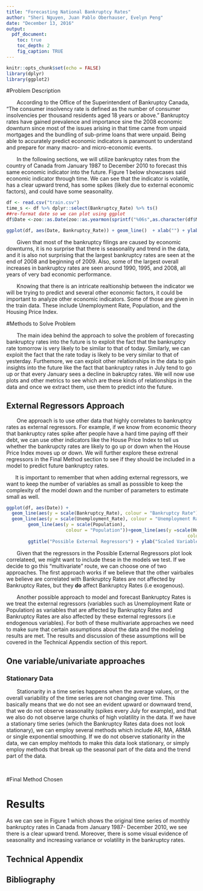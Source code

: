 ```yaml
---
title: "Forecasting National Bankruptcy Rates"
author: "Sheri Nguyen, Juan Pablo Oberhauser, Evelyn Peng"
date: "December 13, 2016"
output:
  pdf_document:
    toc: true
    toc_depth: 2
    fig_caption: TRUE
---
```


```r
knitr::opts_chunk$set(echo = FALSE)
library(dplyr)
library(ggplot2)
```


#Problem Description

&nbsp;&nbsp;&nbsp;&nbsp;&nbsp;&nbsp; According to the Office of the Superintendent of Bankruptcy Canada, "The consumer insolvency rate is defined as the number of consumer insolvencies per thousand residents aged 18 years or above." Bankruptcy rates have gained prevalence and importance sine the 2008 economic downturn since most of the issues arising in that time came from unpaid mortgages and the bundling of sub-prime loans that were unpaid. Being able to accurately predict economic indicators is paramount to understand and prepare for many macro- and micro-economic events. 

&nbsp;&nbsp;&nbsp;&nbsp;&nbsp;&nbsp; In the following sections, we will utilize bankruptcy rates from the country of Canada from January 1987 to December 2010 to forecast this same economic indicator into the future. Figure 1 below showcases said economic indicator through time. We can see that the indicator is volatile, has a clear upward trend, has some spikes (likely due to external economic factors), and could have some seasonality. 

```r
df <- read.csv("train.csv")
time_s <- df %>% dplyr::select(Bankruptcy_Rate) %>% ts()
##re-format date so we can plot using ggplot
df$Date <-zoo::as.Date(zoo::as.yearmon(sprintf("%06s",as.character(df$Month)), "%m%Y"))
```


```r
ggplot(df, aes(Date, Bankruptcy_Rate)) + geom_line()  + xlab("") + ylab("Bankruptcy Rates") + ggtitle("Canadian Bankruptcy Rates ") 
```


&nbsp;&nbsp;&nbsp;&nbsp;&nbsp;&nbsp; Given that most of the bankruptcy filings are caused by economic downturns, it is no surprise that there is seasonality and trend in the data, and it is also not surprising that the largest bankruptcy rates are seen at the end of 2008 and beginning of 2009. Also, some of the largest overall increases in bankruptcy rates are seen around 1990, 1995, and 2008, all years of very bad economic performance. 


&nbsp;&nbsp;&nbsp;&nbsp;&nbsp;&nbsp; Knowing that there is an intricate realtionship between the indicator we will be trying to predict and several other economic factors, it could be important to analyze other economic indicators. Some of those are given in the train data. These include Unemployment Rate, Population, and the Housing Price Index. 


#Methods to Solve Problem

&nbsp;&nbsp;&nbsp;&nbsp;&nbsp;&nbsp; The main idea behind the approach to solve the problem of forecasting bankruptcy rates into the future is to exploit the fact that the bankruptcy rate tomorrow is very likely to be similar to that of today. Similarly, we can exploit the fact that the rate today is likely to be very similar to that of yesterday. Furthemore, we can exploit other relationships in the data to gain insights into the future like the fact that bankruptcy rates in July tend to go up or that every January sees a decline in bakruptcy rates. We will now use plots and other metrics to see which are these kinds of relationships in the data and once we extract them, use them to predict into the future. 


## External Regressors Approach

&nbsp;&nbsp;&nbsp;&nbsp;&nbsp;&nbsp; One approach is to use other data that highly correlates to bankruptcy rates as external regressors. For example, if we know from economic theory that bankruptcy rates spike after people have a hard time paying off their debt, we can use other indicators like the House Price Index to tell us whether the bankrupcty rates are likely to go up or down when the House Price Index moves up or down. We will further explore these extrenal regressors in the Final Method section to see if they should be included in a model to predict future bankruptcy rates. 

&nbsp;&nbsp;&nbsp;&nbsp;&nbsp;&nbsp;It is important to remember that when adding external regressors, we want to keep the number of variables as small as posssible to keep the complexity of the model down and the number of parameters to estimate small as well. 

```r
ggplot(df, aes(Date)) + 
  geom_line(aes(y = scale(Bankruptcy_Rate), colour = "Bankruptcy Rate")) + 
  geom_line(aes(y = scale(Unemployment_Rate), colour = "Unemployment Rate"))+
        geom_line(aes(y = scale(Population),
                      colour = "Population"))+geom_line(aes(y =scale(House_Price_Index),
                                                                   colour = "House Price Index")) + 
        ggtitle("Possible External Regressors") + ylab("Scaled Variables")
```

&nbsp;&nbsp;&nbsp;&nbsp;&nbsp;&nbsp; Given that the regressors in the Possible External Regressors plot look correlateed, we might want to include these in the models we test. If we decide to go this "multivariate" route, we can choose one of two approaches. The first approach works if we believe that the other vairbales we believe are correlated with Bankruptcy Rates are not affected by Bankruptcy Rates, but they **do** affect Bankruptcy Rates (i.e exogenous). 

&nbsp;&nbsp;&nbsp;&nbsp;&nbsp;&nbsp; Another possible approach to model and forecast Bankruptcy Rates is we treat the external regressors (variables such as Unemployment Rate or Population) as variables that are affected by Bankruptcy Rates and Bankruptcy Rates are also affected by these external regressors (i.e endogenous variables). For both of these multivariate approaches we need to make sure that certain assumptions about the data and the modeling results are met. The results and discussion of these assumptions will be covered in the Technical Appendix section of this report. 

## One variable/univariate approaches

### Stationary Data

&nbsp;&nbsp;&nbsp;&nbsp;&nbsp;&nbsp; Stationarity in a time series happens when the average values, or the overall variability of the time series are not changing over time. This basically means that we do not see an evident upward or downward trend, that we do not observe seasonality (spikes every July for example), and that we also do not observe large chunks of high volatility in the data. If we have a stationary time series (which the Bankruptcy Rates data does not look stationary), we can employ several methods which include AR, MA, ARMA or single exponential smoothing. If we do not observe stationarity in the data, we can employ mehtods to make this data look stationary, or simply employ methods that break up the seasonal part of the data and the trend part of the data. 


&nbsp;&nbsp;&nbsp;&nbsp;&nbsp;&nbsp;

#Final Method Chosen 

# Results





As we can see in Figure 1 which shows the original time series of monthly bankruptcy rates in Canada from January 1987- December 2010, we see there is a clear upward trend. Moreover, there is some visual evidence of seasonality and increasing variance or volatility in the bankruptcy rates. 


## Technical Appendix

## Bibliography

